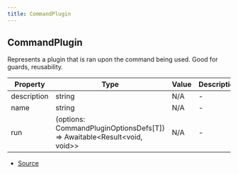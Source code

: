 ```yaml
---
title: CommandPlugin
---
```


## CommandPlugin

Represents a plugin that is ran upon the command being used.
Good for guards, reusability.

| Property    | Type                                                                       | Value | Description |
| ----------- | -------------------------------------------------------------------------- | ----- | ----------- |
| description | string                                                                     | N/A   | -           |
| name        | string                                                                     | N/A   | -           |
| run         | (options: CommandPluginOptionsDefs\[T]) => Awaitable\<Result\<void, void>> | N/A   | -           |

- [Source](https://github.com/DuroCodes/spark/blob/e79839a/packages/handler/src/types/plugin.ts#L87)
